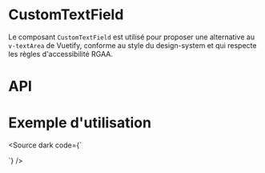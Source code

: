 
<Meta of={CustomTextFieldStories} />

# CustomTextField

Le composant `CustomTextField` est utilisé pour proposer une alternative au `v-textArea` de Vuetify, conforme au style du design-system et qui  respecte les règles d'accessibilité RGAA.

<Canvas of={CustomTextFieldStories.Default} />


# API

<Controls of={CustomTextFieldStories.Default} />


# Exemple d'utilisation

<Source
    dark code={`
<script setup lang="ts">

	const model = ref('')

</script>

<template>
	<main class="ma-12">
		Text saisie: {{ model }}
		<div class="d-flex flex-wrap align-center">
        <CustomTextField
				v-model="model"
				label="Label"
				color="primary"
				is-clearable
			/>
		</div>
	</main>
</template>
`}
/>
